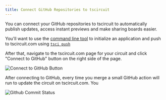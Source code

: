 ```yaml
---
title: Connect GitHub Repositories to tscircuit
---
```


You can connect your GitHub repositories to tscircuit to automatically
publish updates, access instant previews and make sharing boards easier.

You'll want to use the [command line tool](../../intro/quickstart-cli.md) to initialize
an application and push to tscircuit.com using [`tsci push`](../../command-line/tsci-push.md)

After that, navigate to the tscircuit.com page for your circuit and click "Connect to GitHub"
button on the right side of the page.

![Connect to GitHub Button](/img/guides/connect-to-github/connect-to-github.png)

After connecting to GitHub, every time you merge a small GitHub action will
run to update the circuit on tscircuit.com. You 

![Github Commit Status](/img/guides/connect-to-github/github-commit-status-success.png)
